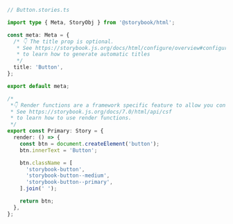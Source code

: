 ```ts
// Button.stories.ts

import type { Meta, StoryObj } from '@storybook/html';

const meta: Meta = {
  /* 👇 The title prop is optional.
   * See https://storybook.js.org/docs/html/configure/overview#configure-story-loading
   * to learn how to generate automatic titles
   */
  title: 'Button',
};

export default meta;

/*
 *👇 Render functions are a framework specific feature to allow you control on how the component renders.
 * See https://storybook.js.org/docs/7.0/html/api/csf
 * to learn how to use render functions.
 */
export const Primary: Story = {
  render: () => {
    const btn = document.createElement('button');
    btn.innerText = 'Button';

    btn.className = [
      'storybook-button',
      'storybook-button--medium',
      'storybook-button--primary',
    ].join(' ');

    return btn;
  },
};
```